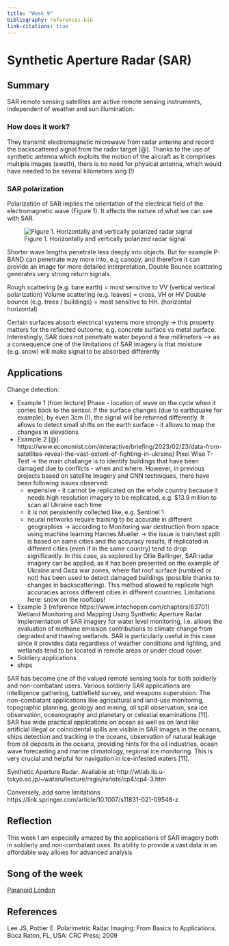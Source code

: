 ```yaml
---
title: "Week 9"
bibliography: references.bib
link-citations: true
---
```


# Synthetic Aperture Radar (SAR) {.unnumbered}

## Summary

SAR remote sensing satellites are active remote sensing instruments, independent of weather and sun illumination.

### How does it work?

They transmit electromagnetic microwave from radar antenna and record the backscattered signal from the radar target [@]. Thanks to the use of synthetic antenna which exploits the motion of the aircraft as it comprises multiple images (swath), there is no need for physical antenna, which would have needed to be several kilometers long (!)

### SAR polarization

Polarization of SAR implies the orientation of the electrical field of the electromagnetic wave (Figure 1). It affects the nature of what we can see with SAR.

![Figure 1. Horizontally and vertically polarized radar signal](images/sar.png)

Shorter wave lengths penetrate less deeply into objects. But for example P-BAND can penetrate way more into, e.g canopy, and therefore it can provide an image for more detailed interpretation, Double Bounce scattering generates very strong return signals.

Rough scattering (e.g. bare earth) = most sensitive to VV (vertical vertical polarization) Volume scattering (e.g. leaves) = cross, VH or HV Double bounce (e.g. trees / buildings) = most sensitive to HH. (horizontal horizontal)

Certain surfaces absorb electrical systems more strongly -\> this property matters for the reflected outcome, e.g. concrete surface vs metal surface. Interestingly, SAR does not penetrate water beyond a few millimeters --\> as a consequence one of the limitations of SAR imagery is that moisture (e.g. snow) will make signal to be absorbed differently

## Applications

Change detection:

-   Example 1 (from lecture) Phase - location of wave on the cycle when it comes back to the sensor. If the surface changes (due to earthquake for example), by even 3cm (!), the signal will be returned differently. It allows to detect small shifts on the earth surface - it allows to map the changes in elevations
-   Example 2 [@] https://www.economist.com/interactive/briefing/2023/02/23/data-from-satellites-reveal-the-vast-extent-of-fighting-in-ukraine) Pixel Wise T-Test -\> the main challange is to identify buildings that have been damaged due to conflicts - when and where. However, in previous projects based on satellite imagery and CNN techniques, there have been following issues observed:
    -   expensive - it cannot be replicated on the whole country because it needs high resolution imagery to be replicated, e.g. \$13.9 million to scan all Ukraine each time
    -   it is not persistently collected like, e.g. Sentinel 1
    -   neural networks require training to be accurate in different geographies -\> according to Monitoring war destruction from space using machine learning Hannes Mueller -\> the issue is train/test split is based on same cities and the accuracy results, if replicated in different cities (even if in the same country) tend to drop significantly. In this case, as explored by Ollie Ballinger, SAR radar imagery can be applied, as it has been presented on the example of Ukraine and Gaza war zones, where flat roof surface (rumbled or not) has been used to detect damaged buildings (possible thanks to changes in backscattering). This method allowed to replicate high accuracies across different cities in different countries. Limitations here: snow on the rooftops!
-   Example 3 (reference https://www.intechopen.com/chapters/63701) Wetland Monitoring and Mapping Using Synthetic Aperture Radar Implementation of SAR imagery for water level monitoring, i.e. allows the evaluation of methane emission contributions to climate change from degraded and thawing wetlands. SAR is particularly useful in this case since it provides data regardless of weather conditions and lighting, and wetlands tend to be located in remote areas or under cloud cover.
-   Soldiery applications
-   ships

SAR has become one of the valued remote sensing tools for both soldierly and non-combatant users. Various soldierly SAR applications are intelligence gathering, battlefield survey, and weapons supervision. The non-combatant applications like agricultural and land-use monitoring, topographic planning, geology and mining, oil spill observation, sea ice observation, oceanography and planetary or celestial examinations \[11\]. SAR has wide practical applications on ocean as well as on land like artificial illegal or coincidental spills are visible in SAR images in the oceans, ships detection and tracking in the oceans, observation of natural leakage from oil deposits in the oceans, providing hints for the oil industries, ocean wave forecasting and marine climatology, regional ice monitoring. This is very crucial and helpful for navigation in ice-infested waters \[11\].

Synthetic Aperture Radar. Available at: http://wtlab.iis.u-tokyo.ac.jp/\~wataru/lecture/rsgis/rsnote/cp4/cp4-3.htm

Conversely, add some limitations https://link.springer.com/article/10.1007/s11831-021-09548-z

## Reflection

This week I am especially amazed by the applications of SAR imagery both in soldierly and non-combatant uses. Its ability to provide a vast data in an affordable way allows for advanced analysis

## Song of the week

[Paranoid London](https://open.spotify.com/track/1JIqLhfgaLP1EB4mseWCmP?si=26c0689f8ed34012)

## References

Lee JS, Pottier E. Polarimetric Radar Imaging: From Basics to Applications. Boca Raton, FL, USA: CRC Press; 2009

::: {#refs}
:::
